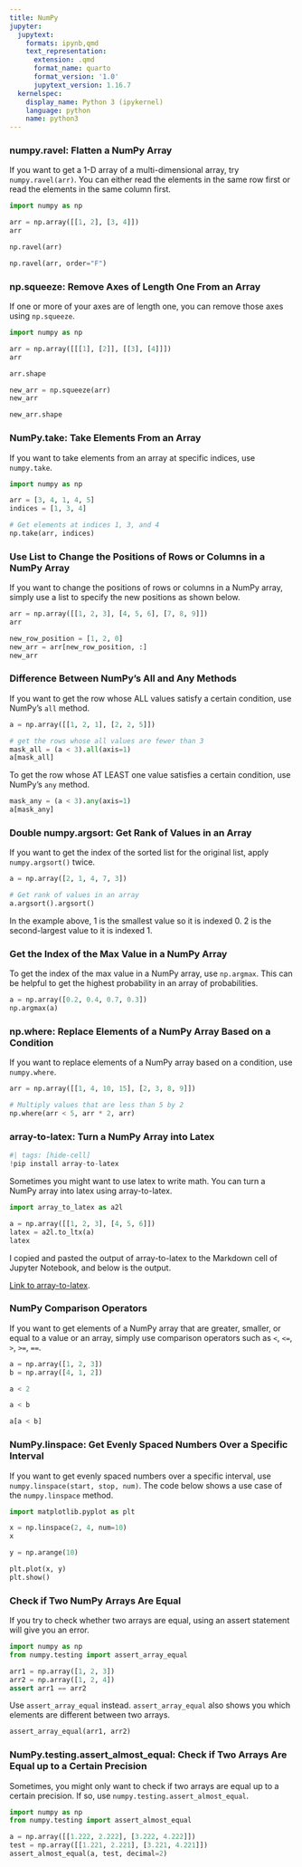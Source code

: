 ```yaml
---
title: NumPy
jupyter:
  jupytext:
    formats: ipynb,qmd
    text_representation:
      extension: .qmd
      format_name: quarto
      format_version: '1.0'
      jupytext_version: 1.16.7
  kernelspec:
    display_name: Python 3 (ipykernel)
    language: python
    name: python3
---
```




### numpy.ravel: Flatten a NumPy Array

If you want to get a 1-D array of a multi-dimensional array, try `numpy.ravel(arr)`. You can either read the elements in the same row first or read the elements in the same column first.

```python
import numpy as np

arr = np.array([[1, 2], [3, 4]])
arr
```

```python
np.ravel(arr)
```

```python
np.ravel(arr, order="F")
```

### np.squeeze: Remove Axes of Length One From an Array

If one or more of your axes are of length one, you can remove those axes using `np.squeeze`.

```python
import numpy as np

arr = np.array([[[1], [2]], [[3], [4]]])
arr
```

```python
arr.shape 
```

```python
new_arr = np.squeeze(arr)
new_arr
```

```python
new_arr.shape 
```

### NumPy.take: Take Elements From an Array 

If you want to take elements from an array at specific indices, use `numpy.take`.  

```python
import numpy as np 

arr = [3, 4, 1, 4, 5]
indices = [1, 3, 4]

# Get elements at indices 1, 3, and 4
np.take(arr, indices)
```

### Use List to Change the Positions of Rows or Columns in a NumPy Array

If you want to change the positions of rows or columns in a NumPy array, simply use a list to specify the new positions as shown below.


```python
arr = np.array([[1, 2, 3], [4, 5, 6], [7, 8, 9]])
arr
```

```python
new_row_position = [1, 2, 0]
new_arr = arr[new_row_position, :]
new_arr
```

### Difference Between NumPy’s All and Any Methods

If you want to get the row whose ALL values satisfy a certain condition, use NumPy’s `all` method. 

```python
a = np.array([[1, 2, 1], [2, 2, 5]])

# get the rows whose all values are fewer than 3
mask_all = (a < 3).all(axis=1)
a[mask_all]
```

To get the row whose AT LEAST one value satisfies a certain condition, use NumPy’s `any` method.

```python
mask_any = (a < 3).any(axis=1)
a[mask_any]
```

### Double numpy.argsort: Get Rank of Values in an Array

If you want to get the index of the sorted list for the original list, apply `numpy.argsort()` twice. 

```python
a = np.array([2, 1, 4, 7, 3])

# Get rank of values in an array
a.argsort().argsort()
```

In the example above, 1 is the smallest value so it is indexed 0. 2 is the second-largest value to it is indexed 1.

### Get the Index of the Max Value in a NumPy Array

To get the index of the max value in a NumPy array, use `np.argmax`. This can be helpful to get the highest probability in an array of probabilities.

```python
a = np.array([0.2, 0.4, 0.7, 0.3])
np.argmax(a)
```

### np.where: Replace Elements of a NumPy Array Based on a Condition

If you want to replace elements of a NumPy array based on a condition, use `numpy.where`. 

```python
arr = np.array([[1, 4, 10, 15], [2, 3, 8, 9]])

# Multiply values that are less than 5 by 2
np.where(arr < 5, arr * 2, arr)
```

### array-to-latex: Turn a NumPy Array into Latex

```python
#| tags: [hide-cell]
!pip install array-to-latex
```

Sometimes you might want to use latex to write math. You can turn a NumPy array into latex using array-to-latex.

```python
import array_to_latex as a2l

a = np.array([[1, 2, 3], [4, 5, 6]])
latex = a2l.to_ltx(a)
latex
```

I copied and pasted the output of array-to-latex to the Markdown cell of Jupyter Notebook, and below is the output.

\begin{bmatrix}
  1.00 &  2.00 &  3.00\\
  4.00 &  5.00 &  6.00
\end{bmatrix}

[Link to array-to-latex](https://github.com/josephcslater/array_to_latex/).

### NumPy Comparison Operators

If you want to get elements of a NumPy array that are greater, smaller, or equal to a value or an array, simply use comparison operators such as `<`, `<=`, `>`, `>=`, `==`.

```python
a = np.array([1, 2, 3])
b = np.array([4, 1, 2])

a < 2
```

```python
a < b
```

```python
a[a < b]
```

### NumPy.linspace: Get Evenly Spaced Numbers Over a Specific Interval

If you want to get evenly spaced numbers over a specific interval, use `numpy.linspace(start, stop, num)`. The code below shows a use case of the `numpy.linspace` method.


```python
import matplotlib.pyplot as plt

x = np.linspace(2, 4, num=10)
x
```

```python
y = np.arange(10)

plt.plot(x, y)
plt.show()
```

### Check if Two NumPy Arrays Are Equal

If you try to check whether two arrays are equal, using an assert statement will give you an error.

```python
import numpy as np
from numpy.testing import assert_array_equal

arr1 = np.array([1, 2, 3])
arr2 = np.array([1, 2, 4])
assert arr1 == arr2
```

Use `assert_array_equal` instead. `assert_array_equal` also shows you which elements are different between two arrays.   

```python
assert_array_equal(arr1, arr2)
```

### NumPy.testing.assert_almost_equal: Check if Two Arrays Are Equal up to a Certain Precision

Sometimes, you might only want to check if two arrays are equal up to a certain precision. If so, use `numpy.testing.assert_almost_equal`.

```python
import numpy as np 
from numpy.testing import assert_almost_equal

a = np.array([[1.222, 2.222], [3.222, 4.222]])
test = np.array([[1.221, 2.221], [3.221, 4.221]])
assert_almost_equal(a, test, decimal=2)
```
